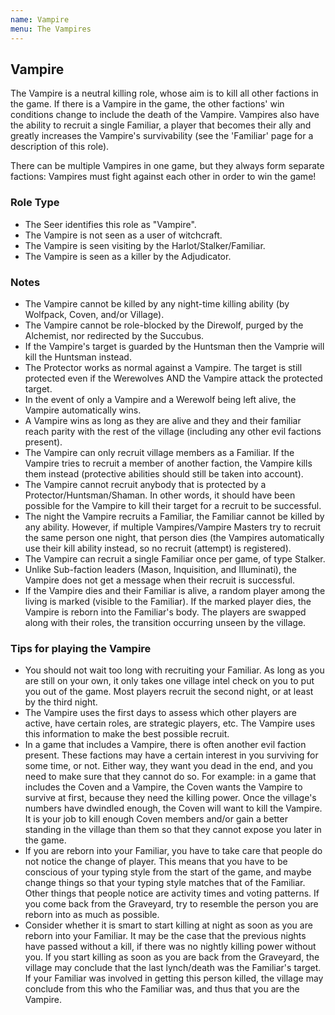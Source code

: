 ```yaml
---
name: Vampire
menu: The Vampires
---
```


## Vampire

The Vampire is a neutral killing role, whose aim is to kill all other
factions in the game. If there is a Vampire in the game, the other
factions' win conditions change to include the death of the Vampire.
Vampires also have the ability to recruit a single Familiar, a player
that becomes their ally and greatly increases the Vampire's
survivability (see the 'Familiar' page for a description of this role).

There can be multiple Vampires in one game, but they always form
separate factions: Vampires must fight against each other in order to
win the game\!

### Role Type

  - The Seer identifies this role as "Vampire".
  - The Vampire is not seen as a user of witchcraft.
  - The Vampire is seen visiting by the Harlot/Stalker/Familiar.
  - The Vampire is seen as a killer by the Adjudicator.

### Notes

  - The Vampire cannot be killed by any night-time killing ability (by
    Wolfpack, Coven, and/or Village).
  - The Vampire cannot be role-blocked by the Direwolf, purged by the
    Alchemist, nor redirected by the Succubus.
  - If the Vampire's target is guarded by the Huntsman then the Vamprie
    will kill the Huntsman instead.
  - The Protector works as normal against a Vampire. The target is still
    protected even if the Werewolves AND the Vampire attack the
    protected target.
  - In the event of only a Vampire and a Werewolf being left alive, the
    Vampire automatically wins.
  - A Vampire wins as long as they are alive and they and their familiar
    reach parity with the rest of the village (including any other evil
    factions present).
  - The Vampire can only recruit village members as a Familiar. If the
    Vampire tries to recruit a member of another faction, the Vampire
    kills them instead (protective abilities should still be taken into
    account).
  - The Vampire cannot recruit anybody that is protected by a
    Protector/Huntsman/Shaman. In other words, it should have been
    possible for the Vampire to kill their target for a recruit to be
    successful.
  - The night the Vampire recruits a Familiar, the Familiar cannot be
    killed by any ability. However, if multiple Vampires/Vampire Masters
    try to recruit the same person one night, that person dies (the
    Vampires automatically use their kill ability instead, so no recruit
    (attempt) is registered).
  - The Vampire can recruit a single Familiar once per game, of type
    Stalker.
  - Unlike Sub-faction leaders (Mason, Inquisition, and Illuminati), the
    Vampire does not get a message when their recruit is successful.
  - If the Vampire dies and their Familiar is alive, a random player
    among the living is marked (visible to the Familiar). If the marked
    player dies, the Vampire is reborn into the Familiar's body. The
    players are swapped along with their roles, the transition occurring
    unseen by the village.

### Tips for playing the Vampire

  - You should not wait too long with recruiting your Familiar. As long
    as you are still on your own, it only takes one village intel check
    on you to put you out of the game. Most players recruit the second
    night, or at least by the third night.
  - The Vampire uses the first days to assess which other players are
    active, have certain roles, are strategic players, etc. The Vampire
    uses this information to make the best possible recruit.
  - In a game that includes a Vampire, there is often another evil
    faction present. These factions may have a certain interest in you
    surviving for some time, or not. Either way, they want you dead in
    the end, and you need to make sure that they cannot do so. For
    example: in a game that includes the Coven and a Vampire, the Coven
    wants the Vampire to survive at first, because they need the killing
    power. Once the village's numbers have dwindled enough, the Coven
    will want to kill the Vampire. It is your job to kill enough Coven
    members and/or gain a better standing in the village than them so
    that they cannot expose you later in the game.
  - If you are reborn into your Familiar, you have to take care that
    people do not notice the change of player. This means that you have
    to be conscious of your typing style from the start of the game, and
    maybe change things so that your typing style matches that of the
    Familiar. Other things that people notice are activity times and
    voting patterns. If you come back from the Graveyard, try to
    resemble the person you are reborn into as much as possible.
  - Consider whether it is smart to start killing at night as soon as
    you are reborn into your Familiar. It may be the case that the
    previous nights have passed without a kill, if there was no nightly
    killing power without you. If you start killing as soon as you are
    back from the Graveyard, the village may conclude that the last
    lynch/death was the Familiar's target. If your Familiar was involved
    in getting this person killed, the village may conclude from this
    who the Familiar was, and thus that you are the Vampire.
